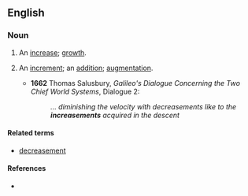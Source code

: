 ==English==

===Noun===
{{en-noun}}

#{{rare}} An [[increase]]; [[growth]].
#{{rare}} An [[increment]]; an [[addition]]; [[augmentation]].
#*'''1662''' Thomas Salusbury, ''Galileo's Dialogue Concerning the Two Chief World Systems'', Dialogue 2:
#*:''... diminishing the velocity with decreasements like to the '''increasements''' acquired in the descent''


====Related terms====
*[[decreasement]]

====References====
*{{R:OED2}}